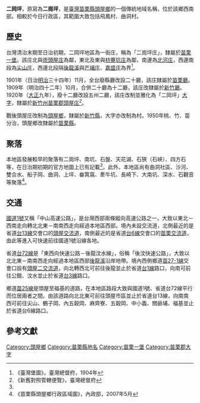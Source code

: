{{noteTA　
|1 = zh-cn:庄; zh-hk:庄; zh-tw:庄;
}}
'''二岡坪'''，原寫為'''二崗坪'''，是[[臺灣|臺灣]][[苗栗縣|苗栗縣]][[頭屋鄉|頭屋鄉]]的一個傳統地域名稱，位於該鄉西南部。相較於今日行政區，其範圍大致包括飛鳳村、曲洞村。

==歷史==
台灣清治末期至日治初期，二岡坪地區為一街庄，稱為「二崗坪庄」，隸屬於[[苗栗一堡|苗栗一堡]]。該庄北與[[崁頭屋庄|崁頭屋庄]]為鄰，東北及東與[[枋藔坑庄|枋藔坑庄]]為鄰，南邊為[[北河庄|北河庄]]，西邊南段為[[尖山_(苗栗縣)|尖山庄]]，西邊北段隔[[後龍溪|後龍溪]]與[[芒埔庄|芒埔庄]]、[[嘉盛庄|嘉盛庄]]為界<ref name="臺灣堡圖">《臺灣堡圖》，臺灣總督府，1904年</ref>。

1901年（日治[[明治|明治]]三十四年）11月，全台廢縣廳改設二十廳，該庄隸屬於[[苗栗廳|苗栗廳]]。1909年（明治四十二年）10月，合併二十廳為十二廳，該庄改隸屬於[[新竹廳|新竹廳]]。1920年（[[大正|大正]]九年），廢十二廳改設五州二廳，該庄改制並雅化為「二岡坪」[[大字|大字]]，隸屬於[[新竹州|新竹州]][[苗栗郡|苗栗郡]][[頭屋庄|頭屋庄]]<ref>《新舊對照管轄便覽》，臺灣總督府</ref>。

戰後頭屋庄改制為[[頭屋鄉|頭屋鄉]]，隸屬於[[新竹縣|新竹縣]]，大字亦改制為村。1950年桃、竹、苗分治，頭屋鄉改隸屬於[[苗栗縣|苗栗縣]]。

==聚落==
本地區發展較早的聚落有二崗坪、南坑、石盤、天花湖、石狹（石峽）、四方石等，在日治期初期的官方地圖上已有記載<ref name="臺灣堡圖"/>。此外，本地區尚有曲洞社區、沙河、雙合水、船子岡、曲洞、上坪、畚箕窩、牽牛坑、長崎下、大南坑、深水、石觀音等聚落<ref>《苗栗縣頭屋鄉行政區域圖》，內政部，2007年5月</ref>。

==交通==
[[中山高速公路|國道1號]]又稱「中山高速公路」，是台灣西部兩條縱向高速公路之一，大致以東北－西南走向轉北北東－南南西走向經過本地區西部。境內未設交流道，北側最近的是省道[[台13線|台13線]]交會口的[[頭屋交流道|頭屋交流道]]，南側最近的是省道[[台6線|台6線]]交會口的[[苗栗交流道|苗栗交流道]]，由此等進入可快速前往國道1號沿線各地。

省道[[台72線|台72線]]是「東西向快速公路－後龍汶水線」，俗稱「後汶快速公路」，大致以北北東－南南西走向經過本地區西部[[後龍溪|後龍溪]]沿岸地帶。境內西側鄉道[[苗27-1線|苗27-1線]]交會口設有[[頭屋二交流道|頭屋二交流道]]，向北轉西北可前往後龍並止於省道[[台1線|台1線]]路口，向南可前往公館、汶水並止於省道[[台3線|台3線]]路口。

鄉道[[苗25線|苗25線]]是頭屋至福基的道路，在本地區路段大致與國道1號、省道台72線平行而位居兩者之間。由該道路向北北東可前往頭屋市區並止於省道台13線，向南南西可前往尖山、鶴子岡、內五穀岡、麻齊寮、五穀岡、中小義、關爺埔、福基並止於省道台6線路口。

==參考文獻==
{{reflist}}

{{苗栗郡}}

[[Category:頭屋鄉|Category:頭屋鄉]]
[[Category:苗栗縣地名|Category:苗栗縣地名]]
[[Category:苗栗一堡|Category:苗栗一堡]]
[[Category:苗栗郡大字|Category:苗栗郡大字]]